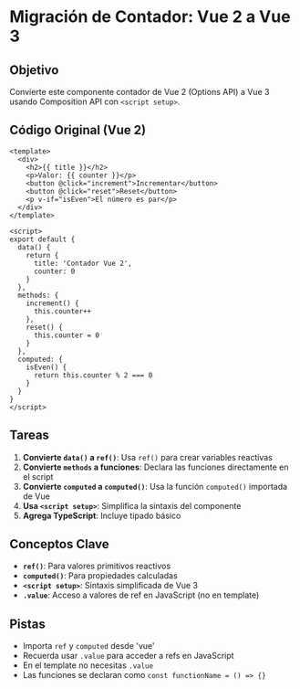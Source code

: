 # Migración de Contador: Vue 2 a Vue 3

## Objetivo

Convierte este componente contador de Vue 2 (Options API) a Vue 3 usando Composition API con `<script setup>`.

## Código Original (Vue 2)

```vue
<template>
  <div>
    <h2>{{ title }}</h2>
    <p>Valor: {{ counter }}</p>
    <button @click="increment">Incrementar</button>
    <button @click="reset">Reset</button>
    <p v-if="isEven">El número es par</p>
  </div>
</template>

<script>
export default {
  data() {
    return {
      title: 'Contador Vue 2',
      counter: 0
    }
  },
  methods: {
    increment() {
      this.counter++
    },
    reset() {
      this.counter = 0
    }
  },
  computed: {
    isEven() {
      return this.counter % 2 === 0
    }
  }
}
</script>
```

## Tareas

1. **Convierte `data()` a `ref()`**: Usa `ref()` para crear variables reactivas
2. **Convierte `methods` a funciones**: Declara las funciones directamente en el script
3. **Convierte `computed` a `computed()`**: Usa la función `computed()` importada de Vue
4. **Usa `<script setup>`**: Simplifica la sintaxis del componente
5. **Agrega TypeScript**: Incluye tipado básico

## Conceptos Clave

- **`ref()`**: Para valores primitivos reactivos
- **`computed()`**: Para propiedades calculadas
- **`<script setup>`**: Sintaxis simplificada de Vue 3
- **`.value`**: Acceso a valores de ref en JavaScript (no en template)

## Pistas

- Importa `ref` y `computed` desde 'vue'
- Recuerda usar `.value` para acceder a refs en JavaScript
- En el template no necesitas `.value`
- Las funciones se declaran como `const functionName = () => {}`

